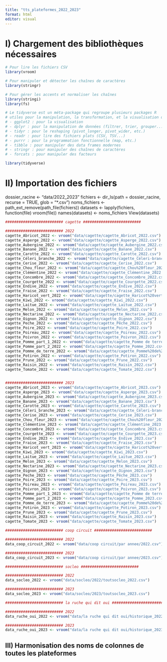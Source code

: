 ```yaml
---
title: "tts_plateformes_2022_2023"
format: html
editor: visual
---
```


# I) Chargement des bibliothèques nécessaires

```r

# Pour lire les fichiers CSV
library(vroom)

# Pour manipuler et détecter les chaînes de caractères
library(stringr)

# Pour gérer les accents et normaliser les chaînes
library(stringi)
library(fs)

# Le tidyverse est un méta-package qui regroupe plusieurs packages R
# utiles pour la manipulation, la transformation, et la visualisation de données :
# - ggplot2 : pour la visualisation
# - dplyr : pour la manipulation de données (filtrer, trier, grouper...)
# - tidyr : pour le reshaping (pivot_longer, pivot_wider, etc.)
# - readr : pour lire des fichiers plats (CSV, TSV...)
# - purrr : pour la programmation fonctionnelle (map, etc.)
# - tibble : pour manipuler des data frames modernes
# - stringr : pour manipuler des chaînes de caractères
# - forcats : pour manipuler des facteurs

library(tidyverse)

```

# II) Importation des fichiers
dossier_racine <- "data/2022_2023"
fichiers <- dir_ls(path = dossier_racine, recurse = TRUE, glob = "*.csv")
noms_fichiers <- path_ext_remove(path_file(fichiers))
datasets <- lapply(fichiers, function(file) vroom(file))
names(datasets) <- noms_fichiers
View(datasets)




```r

########################## cagette ########################## 

########################## 2022 
cagette_Abricot_2022 <- vroom("data/cagette/cagette_Abricot_2022.csv")
cagette_Asperge_2022 <- vroom("data/cagette/cagette_Asperge_2022.csv")
cagette_Aubergine_2022 <- vroom("data/cagette/cagette_Aubergine_2022.csv")
cagette_Banane_2022 <- vroom("data/cagette/cagette_Banane_2022.csv")
cagette_Carotte_2022 <- vroom("data/cagette/cagette_Carotte_2022.csv")
cagette_Céleri_branche_2022 <- vroom("data/cagette/cagette_Céleri-branche_2022.csv")
cagette_Cerise_2022 <- vroom("data/cagette/cagette_Cerise_2022.csv")
cagette_Chou_fleur_2022 <- vroom("data/cagette/cagette_Chou%20fleur_2022.csv")
cagette_Clémentine_2022 <- vroom("data/cagette/cagette_Clémentine_2022.csv")
cagette_Concombre_2022 <- vroom("data/cagette/cagette_Concombre_2022.csv")
cagette_Courgette_2022 <- vroom("data/cagette/cagette_Courgette_2022.csv")
cagette_Endive_2022 <- vroom("data/cagette/cagette_Endive_2022.csv")
cagette_Fraise_2022 <- vroom("data/cagette/cagette_Fraise_2022.csv")
cagette_Haricot_vert_2022 <- vroom("data/cagette/cagette_Haricot%20vert_2022.csv")
cagette_Kiwi_2022 <- vroom("data/cagette/cagette_Kiwi_2022.csv")
cagette_Laitue_2022 <- vroom("data/cagette/cagette_Laitue_2022.csv")
cagette_Melon_2022 <- vroom("data/cagette/cagette_Melon_2022.csv")
cagette_Nectarine_2022 <- vroom("data/cagette/cagette_Nectarine_2022.csv")
cagette_Oignon_2022 <- vroom("data/cagette/cagette_Oignon_2022.csv")
cagette_Peche_2022 <- vroom("data/cagette/cagette_Pêche_2022.csv")
cagette_Poire_2022 <- vroom("data/cagette/cagette_Poire_2022.csv")
cagette_Poireau_2022 <- vroom("data/cagette/cagette_Poireau_2022.csv")
cagette_Poivron_2022 <- vroom("data/cagette/cagette_Poivron_2022.csv")
cagette_Pomme_part_1_2022 <- vroom("data/cagette/cagette_Pomme de terre_2022.csv")
cagette_Pomme_part_2_2022 <- vroom("data/cagette/cagette_Pomme_2022.csv")
cagette_Pomme_de_terre_2022 <- vroom("data/cagette/cagette_Pomme%20de%20terre_2022.csv")
cagette_Potiron_2022 <- vroom("data/cagette/cagette_Potiron_2022.csv")
cagette_Prune_2022 <- vroom("data/cagette/cagette_Prune_2022.csv")
cagette_Raisin_2022 <- vroom("data/cagette/cagette_Raisin_2022.csv")
cagette_Tomate_2022 <- vroom("data/cagette/cagette_Tomate_2022.csv")


########################## 2023 
cagette_Abricot_2023 <- vroom("data/cagette/cagette_Abricot_2023.csv")
cagette_Asperge_2023 <- vroom("data/cagette/cagette_Asperge_2023.csv")
cagette_Aubergine_2023 <- vroom("data/cagette/cagette_Aubergine_2023.csv")
cagette_Banane_2023 <- vroom("data/cagette/cagette_Banane_2023.csv")
cagette_Carotte_2023 <- vroom("data/cagette/cagette_Carotte_2023.csv")
cagette_Céleri_branche_2023 <- vroom("data/cagette/cagette_Céleri-branche_2023.csv")
cagette_Cerise_2023 <- vroom("data/cagette/cagette_Cerise_2023.csv")
cagette_Chou_fleur_2023 <- vroom("data/cagette/cagette_Chou%20fleur_2023.csv")
cagette_Clémentine_2023 <- vroom("data/cagette/cagette_Clémentine_2023.csv")
cagette_Concombre_2023 <- vroom("data/cagette/cagette_Concombre_2023.csv")
cagette_Courgette_2023 <- vroom("data/cagette/cagette_Courgette_2023.csv")
cagette_Endive_2023 <- vroom("data/cagette/cagette_Endive_2023.csv")
cagette_Fraise_2023 <- vroom("data/cagette/cagette_Fraise_2023.csv")
cagette_Haricot_vert_2023 <- vroom("data/cagette/cagette_Haricot%20vert_2023.csv")
cagette_Kiwi_2023 <- vroom("data/cagette/cagette_Kiwi_2023.csv")
cagette_Laitue_2023 <- vroom("data/cagette/cagette_Laitue_2023.csv")
cagette_Melon_2023 <- vroom("data/cagette/cagette_Melon_2023.csv")
cagette_Nectarine_2023 <- vroom("data/cagette/cagette_Nectarine_2023.csv")
cagette_Oignon_2023 <- vroom("data/cagette/cagette_Oignon_2023.csv")
cagette_Peche_2023 <- vroom("data/cagette/cagette_Pêche_2023.csv")
cagette_Poire_2023 <- vroom("data/cagette/cagette_Poire_2023.csv")
cagette_Poireau_2023 <- vroom("data/cagette/cagette_Poireau_2023.csv")
cagette_Poivron_2023 <- vroom("data/cagette/cagette_Poivron_2023.csv")
cagette_Pomme_part_1_2023 <- vroom("data/cagette/cagette_Pomme de terre_2023.csv")
cagette_Pomme_part_2_2023 <- vroom("data/cagette/cagette_Pomme_2023.csv")
cagette_Pomme_de_terre_2023 <- vroom("data/cagette/cagette_Pomme%20de%20terre_2023.csv")
cagette_Potiron_2023 <- vroom("data/cagette/cagette_Potiron_2023.csv")
cagette_Prune_2023 <- vroom("data/cagette/cagette_Prune_2023.csv")
cagette_Raisin_2023 <- vroom("data/cagette/cagette_Raisin_2023.csv")
cagette_Tomate_2023 <- vroom("data/cagette/cagette_Tomate_2023.csv")

########################## coop circuit ########################## 

########################## 2022
data_coop_circuit_2022 <- vroom("data/coop circuit/par annee/2022.csv")

########################## 2023
data_coop_circuit_2023 <- vroom("data/coop circuit/par annee/2023.csv")

########################## socleo ########################## 

########################## 2022
data_socleo_2022 <- vroom("data/socleo/2022/toutsocleo_2022.csv")

########################## 2023
data_socleo_2023 <- vroom("data/socleo/2023/toutsocleo_2023.csv")

########################## la ruche qui dit oui ########################## 

########################## 2022
data_ruche_oui_2022 <- vroom("data/la ruche qui dit oui/historique_2022.csv")

########################## 2023
data_ruche_oui_2023 <- vroom("data/la ruche qui dit oui/historique_2023.csv")
```


## III) Harmonisation des noms de colonnes de toutes les plateformes
